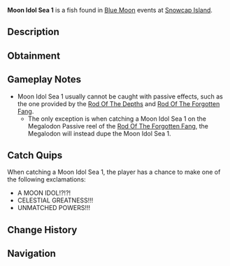 {{FishInfobox
|image          = Moon Idol Sea 1.png
|rarity         = Secret
|sea            = First Sea
|location       = [[Blue Moon - First Sea]]
|sublocation    = 
|sources        = Fishing Rod
|nopassive      = 1
|radar_location = 
|prog_speed     = -80
|xp             = 20000
|weather        = 
|time           = 
|season         = 
|bait           = 
|base_weight    = 50
|base_value     = 30000
|weight_range   = 0
|base_chance    = 1
|base_resil     = 150
}}
'''Moon Idol Sea 1''' is a {{Rarity|Secret}} fish found in [[Blue Moon]] events at [[Snowcap Island]].

== Description ==
{{Description|A moon shaped stone with an unmatched spirit...|Bestiary Entry}}

== Obtainment ==
{{Fish Availability|
Blue Moon/First Sea
|top_rods      = 
Great Rod of Oscar\755.43\13294.38;
Astralhook Rod\684.42\13074.75;
Ethereal Prism Rod\658.28\12645.54;
Seraphic Rod\644.15\13046.57;
Leviathan's Fang Rod\631.45\12817.04;
Resourceful Rod\481.04\9714.52;
Destiny Rod\536.9\12120.59;
No-Life Rod\601.75\12929.81;
Tempest Rod\609.03\12820.63;
Rod Of The Forgotten Fang\580.41\12219.75;
Challenger's Rod\578.45\12343.34;
Free Spirit Rod\562.99\11873.94;
Blazebringer Rod\523.28\11486.94;
Rod Of The Depths\513.04\10771.44;
Rod Of The Exalted One\511.49\10546.84;
Zeus Rod\481.78\10575.82;
Verdant Shear Rod\476.43\10695.39;
Trident Rod\449.16\9593.37;
Depthseeker Rod\441.55\9989.15;
Avalanche Rod\397.74\9026.11;
Volcanic Rod\380.15\8344.85;
Steady Rod\120.97\2826.29
|recommended   = Ethereal Prism Rod
}}

== Gameplay Notes ==
* Moon Idol Sea 1 usually cannot be caught with passive effects, such as the one provided by the [[Rod Of The Depths]] and [[Rod Of The Forgotten Fang]].
** The only exception is when catching a Moon Idol Sea 1 on the Megalodon Passive reel of the [[Rod Of The Forgotten Fang]], the Megalodon will instead dupe the Moon Idol Sea 1.

== Catch Quips ==
When catching a Moon Idol Sea 1, the player has a chance to make one of the following exclamations:
* A MOON IDOL!?!?!
* CELESTIAL GREATNESS!!!
* UNMATCHED POWERS!!!

== Change History ==
{{Change History|{{subst:Current Version}}}}

== Navigation ==
{{Fish Navbox|Blue Moon - First Sea}}